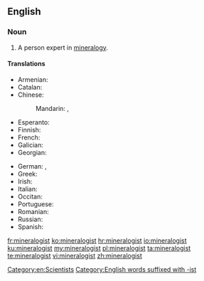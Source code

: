 ==English==

===Noun===
{{en-noun}}

# A person expert in [[mineralogy]].

====Translations====
{{trans-top|expert in mineralogy}}
* Armenian: {{t|hy|հանքաբան|tr=hank’aban}}
* Catalan: {{t|ca|mineralogista|m|f}}
* Chinese:
*: Mandarin: {{t|cmn|礦物學家|sc=Hani}}, {{t|cmn|矿物学家|tr=kuàngwùxuéjiā|sc=Hani}}
* Esperanto: {{t|eo|mineralogo}}
* Finnish: {{t|fi|geologi}}
* French: {{t+|fr|minéralogiste|m|f}}
* Galician: {{t|gl|mineraloxista|m|f}}
* Georgian: {{t|ka|მინერალოგი|tr=mineralogi|sc=Geor}}
{{trans-mid}}
* German: {{t|de|Mineraloge|m}}, {{t|de|Mineralogin|f}}
* Greek: {{t+|el|ορυκτολόγος|c|tr=oryktológos}}
* Irish: {{t|ga|mianreolaí|m}}
* Italian: {{t|it|mineralogista|m|f}}
* Occitan: {{t|oc|mineralogista|m|f}}
* Portuguese: {{t|pt|mineralogista|m|f}}
* Romanian: {{t+|ro|mineralog|m}}
* Russian: {{t+|ru|минера́лог|m|sc=Cyrl|tr=minerálog}}
* Spanish: {{t+|es|mineralogista|m|f}}
{{trans-bottom}}

[[Category:en:Scientists]]
[[Category:English words suffixed with -ist]]

[[fr:mineralogist]]
[[ko:mineralogist]]
[[hr:mineralogist]]
[[io:mineralogist]]
[[ku:mineralogist]]
[[my:mineralogist]]
[[pl:mineralogist]]
[[ta:mineralogist]]
[[te:mineralogist]]
[[vi:mineralogist]]
[[zh:mineralogist]]